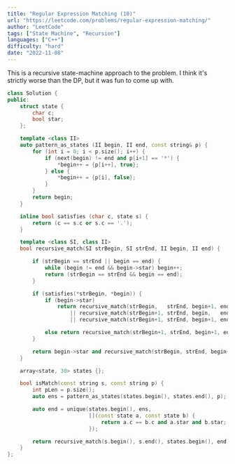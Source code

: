 ```yaml
---
title: "Regular Expression Matching (10)"
url: "https://leetcode.com/problems/regular-expression-matching/"
author: "LeetCode"
tags: ["State Machine", "Recursion"]
languages: ["C++"]
difficulty: "hard"
date: "2022-11-08"
---
```


This is a recursive state-machine approach to the problem. I think it's strictly worse than the DP, but it was fun to come up with.

```cpp
class Solution {
public:
    struct state {
        char c;
        bool star;
    };

    template <class II>
    auto pattern_as_states (II begin, II end, const string& p) {
        for (int i = 0; i < p.size(); i++) {
            if (next(begin) != end and p[i+1] == '*') {
                *begin++ = {p[i++], true};
            } else {
                *begin++ = {p[i], false};
            }
        }
        return begin;
    }

    inline bool satisfies (char c, state s) {
        return (c == s.c or s.c == '.');
    }

    template <class SI, class II>
    bool recursive_match(SI strBegin, SI strEnd, II begin, II end) {

        if (strBegin == strEnd || begin == end) {
            while (begin != end && begin->star) begin++;
            return (strBegin == strEnd && begin == end);
        }

        if (satisfies(*strBegin, *begin)) {
            if (begin->star)
                return recursive_match(strBegin,   strEnd, begin+1, end)
                    || recursive_match(strBegin+1, strEnd, begin,   end)
                    || recursive_match(strBegin+1, strEnd, begin+1, end);

            else return recursive_match(strBegin+1, strEnd, begin+1, end);
        }

        return begin->star and recursive_match(strBegin, strEnd, begin+1, end);
    }

    array<state, 30> states {};

    bool isMatch(const string s, const string p) {
        int pLen = p.size();
        auto ens = pattern_as_states(states.begin(), states.end(), p);

        auto end = unique(states.begin(), ens,
                          [](const state a, const state b) {
                              return a.c == b.c and a.star and b.star;
                          });

        return recursive_match(s.begin(), s.end(), states.begin(), end);
    }
};
```
